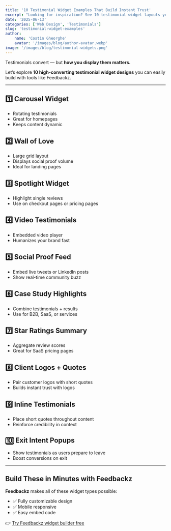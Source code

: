 ```yaml
---
title: '10 Testimonial Widget Examples That Build Instant Trust'
excerpt: "Looking for inspiration? See 10 testimonial widget layouts you can use today to boost conversions and build trust on your website."
date: '2025-06-13'
categories: ['Web Design', 'Testimonials']
slug: 'testimonial-widget-examples'
author:
    name: 'Costin Gheorghe'
    avatar: '/images/blog/author-avatar.webp'
image: '/images/blog/testimonial-widgets.png'
---
```


Testimonials convert — but **how you display them matters.**

Let’s explore **10 high-converting testimonial widget designs** you can easily build with tools like Feedbackz.

---

## 1️⃣ Carousel Widget

- Rotating testimonials
- Great for homepages
- Keeps content dynamic

## 2️⃣ Wall of Love

- Large grid layout
- Displays social proof volume
- Ideal for landing pages

## 3️⃣ Spotlight Widget

- Highlight single reviews
- Use on checkout pages or pricing pages

## 4️⃣ Video Testimonials

- Embedded video player
- Humanizes your brand fast

## 5️⃣ Social Proof Feed

- Embed live tweets or LinkedIn posts
- Show real-time community buzz

## 6️⃣ Case Study Highlights

- Combine testimonials + results
- Use for B2B, SaaS, or services

## 7️⃣ Star Ratings Summary

- Aggregate review scores
- Great for SaaS pricing pages

## 8️⃣ Client Logos + Quotes

- Pair customer logos with short quotes
- Builds instant trust with logos

## 9️⃣ Inline Testimonials

- Place short quotes throughout content
- Reinforce credibility in context

## 🔟 Exit Intent Popups

- Show testimonials as users prepare to leave
- Boost conversions on exit

---

## Build These in Minutes with Feedbackz

**Feedbackz** makes all of these widget types possible:

- ✅ Fully customizable design
- ✅ Mobile responsive
- ✅ Easy embed code

👉 [Try Feedbackz widget builder free](https://feedbackz.co)
